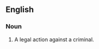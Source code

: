 ==English==
===Noun===
{{en-noun|sg=[[plea]] [[of]] [[the]] [[crown]]|pleas of the crown}}
# {{British|_|legal}} A legal action against a criminal.
